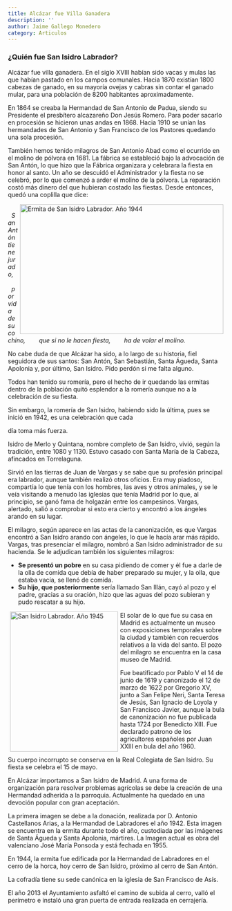```yaml
---
title: Alcázar fue Villa Ganadera
description: ''
author: Jaime Gallego Monedero
category: Articulos
---
```


### ¿Quién fue San Isidro Labrador?

Alcázar fue villa ganadera. En el siglo XVIII habían sido vacas y mulas las que habían pastado en los campos comunales. Hacia 1870 existían 1800 cabezas de ganado, en su mayoría ovejas y cabras sin contar el ganado mular, para una población de 8200 habitantes aproximadamente.

En 1864 se creaba la Hermandad de San Antonio de Padua, siendo su Presidente el presbítero alcazareño Don Jesús Romero. Para poder sacarlo en procesión se hicieron unas andas en 1868. Hacia 1910 se unían las hermandades de San Antonio y San Francisco de los Pastores quedando una sola procesión.

También hemos tenido milagros de San Antonio Abad como el ocurrido en el molino de pólvora en 1681. La fábrica se estableció bajo la advocación de San Antón, lo que hizo que la Fábrica organizara y celebrara la fiesta en honor al santo. Un año se descuidó el Administrador y la fiesta no se celebró, por lo que comenzó a arder el molino de la pólvora. La reparación costó más dinero del que hubieran costado las fiestas. Desde entonces, quedó una coplilla que dice:

<img
  src="/images/articulos/2014_alcazar-villa-ganadera01.webp"
  alt="Ermita de San Isidro Labrador. Año 1944"
  width="471"
  height="300"
  style="float: right; margin:0px 5px;"
/>

<em>
         San Antón tiene jurado,        por vida de su cochino,        que si no le hacen fiesta,        ha de volar el
  molino.
</em>

No cabe duda de que Alcázar ha sido, a lo largo de su historia, fiel seguidora de sus santos: San Antón, San Sebastián, Santa Águeda, Santa Apolonia y, por último, San Isidro. Pido perdón si me falta alguno.

Todos han tenido su romería, pero el hecho de ir quedando las ermitas dentro de la población quitó esplendor a la romería aunque no a la celebración de su fiesta.

Sin embargo, la romería de San Isidro, habiendo sido la última, pues se inició en 1942, es una celebración que cada

día toma más fuerza.

Isidro de Merlo y Quintana, nombre completo de San Isidro, vivió, según la tradición, entre 1080 y 1130. Estuvo casado con Santa María de la Cabeza, afincados en Torrelaguna.

Sirvió en las tierras de Juan de Vargas y se sabe que su profesión principal era labrador, aunque también realizó otros oficios. Era muy piadoso, compartía lo que tenía con los hombres, las aves y otros animales, y se le veía visitando a menudo las iglesias que tenía Madrid por lo que, al principio, se ganó fama de holgazán entre los campesinos. Vargas, alertado, salió a comprobar si esto era cierto y encontró a los ángeles arando en su lugar.

El milagro, según aparece en las actas de la canonización, es que Vargas encontró a San Isidro arando con ángeles, lo que le hacía arar más rápido. Vargas, tras presenciar el milagro, nombró a San Isidro administrador de su hacienda. Se le adjudican también los siguientes milagros:

- <strong>Se presentó un pobre</strong> en su casa pidiendo de comer y él fue a darle de la olla de comida que debía de haber
  preparado su mujer, y la olla, que estaba vacía, se llenó de comida.
- <strong>Su hijo, que posteriormente</strong> sería llamado San Illán, cayó al pozo y el padre, gracias a su oración, hizo
  que las aguas del pozo subieran y pudo rescatar a su hijo.

<img
  src="/images/articulos/2014_alcazar-villa-ganadera02.webp"
  alt="San Isidro Labrador. Año 1945"
  width="250"
  height="324"
  style="float:left; margin:0px 5px;"
/>

El solar de lo que fue su casa en Madrid es actualmente un museo con exposiciones temporales sobre la ciudad y también con recuerdos relativos a la vida del santo. El pozo del milagro se encuentra en la casa museo de Madrid.

Fue beatificado por Pablo V el 14 de junio de 1619 y canonizado el 12 de marzo de 1622 por Gregorio XV, junto a San Felipe Neri, Santa Teresa de Jesús, San Ignacio de Loyola y San Francisco Javier, aunque la bula de canonización no fue publicada hasta 1724 por Benedicto XIII. Fue declarado patrono de los agricultores españoles por Juan XXIII en bula del año 1960.

Su cuerpo incorrupto se conserva en la Real Colegiata de San Isidro. Su fiesta se celebra el 15 de mayo.

En Alcázar importamos a San Isidro de Madrid. A una forma de organización para resolver problemas agrícolas se debe la creación de una Hermandad adherida a la parroquia. Actualmente ha quedado en una devoción popular con gran aceptación.

La primera imagen se debe a la donación, realizada por D. Antonio Castellanos Arias, a la Hermandad de Labradores el año 1942. Esta imagen se encuentra en la ermita durante todo el año, custodiada por las imágenes de Santa Águeda y Santa Apolonia, mártires. La Imagen actual es obra del valenciano José María Ponsoda y está fechada en 1955.

En 1944, la ermita fue edificada por la Hermandad de Labradores en el cerro de la horca, hoy cerro de San Isidro, próximo al cerro de San Antón.

La cofradía tiene su sede canónica en la iglesia de San Francisco de Asís.

El año 2013 el Ayuntamiento asfaltó el camino de subida al cerro, valló el perímetro e instaló una gran puerta de entrada realizada en cerrajería.
